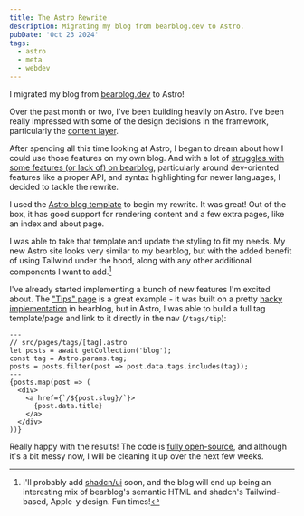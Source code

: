 ```yaml
---
title: The Astro Rewrite
description: Migrating my blog from bearblog.dev to Astro.
pubDate: 'Oct 23 2024'
tags:
  - astro
  - meta
  - webdev
---
```


I migrated my blog from [bearblog.dev](https://bearblog.dev) to Astro!

Over the past month or two, I've been building heavily on Astro. I've been really impressed with some of the design decisions in the framework, particularly the [content layer](/an-introduction-to-astros-content-system).

After spending all this time looking at Astro, I began to dream about how I could use those features on my own blog. And with a lot of [struggles with some features (or lack of) on bearblog](/the-big-bearblog-syntax-highlighting-hack), particularly around dev-oriented features like a proper API, and syntax highlighting for newer languages, I decided to tackle the rewrite.

I used the [Astro blog template](https://github.com/withastro/astro/tree/main/examples/blog) to begin my rewrite. It was great! Out of the box, it has good support for rendering content and a few extra pages, like an index and about page.

I was able to take that template and update the styling to fit my needs. My new Astro site looks very similar to my bearblog, but with the added benefit of using Tailwind under the hood, along with any other additional components I want to add.[^1]

I've already started implementing a bunch of new features I'm excited about. The ["Tips" page](/tags/tip) is a great example - it was built on a pretty [hacky implementation](/creating-a-custom-post-list-page-in-bear) in bearblog, but in Astro, I was able to build a full tag template/page and link to it directly in the nav (`/tags/tip`):

```astro
---
// src/pages/tags/[tag].astro
let posts = await getCollection('blog');
const tag = Astro.params.tag;
posts = posts.filter(post => post.data.tags.includes(tag));
---
{posts.map(post => (
  <div>
    <a href={`/${post.slug}/`}>
      {post.data.title}
    </a>
  </div>
))}
```

Really happy with the results! The code is [fully open-source](https://github.com/kristianfreeman/kristianfreeman-astro), and although it's a bit messy now, I will be cleaning it up over the next few weeks.

[^1]: I'll probably add [shadcn/ui](/brief-shadcnui-review) soon, and the blog will end up being an interesting mix of bearblog's semantic HTML and shadcn's Tailwind-based, Apple-y design. Fun times!
